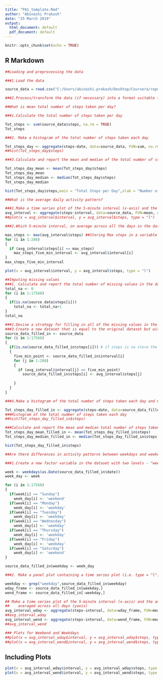 ```yaml
---
title: "PA1_template.Rmd"
author: "Abinashi Prakash"
date: "25 March 2019"
output:
  html_document: default
  pdf_document: default
---
```


```r
knitr::opts_chunk$set(echo = TRUE)
```

## R Markdown

```r

##Loading and preprocessing the data

###1.Load the data 

source_data = read.csv("C:/Users/abinashi.prakash/Desktop/Coursera/repdata_data_activity/activity.csv")

###2.Process/transform the data (if necessary) into a format suitable for your analysis--Not required as data is already in required format.

```

```r
##What is mean total number of steps taken per day?

###1.Calculate the total number of steps taken per day

Tot_steps <- sum(source_data$steps, na.rm = TRUE)
Tot_steps

###2. Make a histogram of the total number of steps taken each day

Tot_steps_day <- aggregate(steps~date, data=source_data, FUN=sum, na.rm=TRUE)
##hist(Tot_steps_day$steps)

###3.Calculate and report the mean and median of the total number of steps taken per day

Tot_steps_day_mean <- mean(Tot_steps_day$steps)
Tot_steps_day_mean
Tot_steps_day_median <- median(Tot_steps_day$steps)
Tot_steps_day_median

```

```r
hist(Tot_steps_day$steps,main = "Total Steps per Day",xlab = "Number of Steps")
```

```r
##What is the average daily activity pattern?

###1.Make a time series plot of the 5-minute interval (x-axis) and the average number of steps taken, averaged across all days (y-axis)
avg_interval <- aggregate(steps~interval, data=source_data, FUN=mean, na.rm=TRUE)
##plot(x = avg_interval$interval, y = avg_interval$steps, type = "l") 

###2.Which 5-minute interval, on average across all the days in the dataset, contains the maximum number of steps

max_steps <- max(avg_interval$steps) ##Storing Max steps in a variable
for (i in 1:288) 
{
  if (avg_interval$steps[i] == max_steps)
    max_steps_five_min_interval <- avg_interval$interval[i]
}
max_steps_five_min_interval 

```
```r
plot(x = avg_interval$interval, y = avg_interval$steps, type = "l")

```

```r
##Imputing missing values
###1. Calculate and report the total number of missing values in the dataset (i.e. the total number of rows with NAs)
total_na <- 0
for (i in 1:17568)
{
  if(is.na(source_data$steps[i])) 
    total_na <- total_na+1 
}
total_na

###2.Devise a strategy for filling in all of the missing values in the dataset.
###3.Create a new dataset that is equal to the original dataset but with the missing data filled in.
source_data_filled_in <- source_data
for (i in 1:17568) 
{
  if(is.na(source_data_filled_in$steps[i])) # if steps is na store the pointer 
  { 
    five_min_point <- source_data_filled_in$interval[i] 
    for (j in 1:288)  
    {
      if (avg_interval$interval[j] == five_min_point) 
        source_data_filled_in$steps[i] <- avg_interval$steps[j] 
      
    }
  }
}

###4.Make a histogram of the total number of steps taken each day and Calculate and report the mean and median total number of steps taken per day. Do these values differ from the estimates from the first part of the assignment? What is the impact of imputing missing data on the estimates of the total daily number of steps?

Tot_steps_day_filled_in <- aggregate(steps~date, data=source_data_filled_in, FUN=sum, na.rm=TRUE)
###Histogram of the total number of steps taken each day
##hist(Tot_steps_day_filled_in$steps)

###Calculate and report the mean and median total number of steps taken per day. 
Tot_steps_day_mean_filled_in <- mean(Tot_steps_day_filled_in$steps)
Tot_steps_day_median_filled_in <- median(Tot_steps_day_filled_in$steps)
```
```r

hist(Tot_steps_day_filled_in$steps)

```

```r

##Are there differences in activity patterns between weekdays and weekends?

###1.Create a new factor variable in the dataset with two levels - "weekday" and "weekend" indicating whether a given date is a weekday or weekend day.

week <- weekdays(as.Date(source_data_filled_in$date))
week_day <- week

for (i in 1:17568) 
{
  if(week[i] == "Sunday")
    week_day[i] <- 'weekend'
  if(week[i] == "Monday")
    week_day[i] <- 'weekday'
  if(week[i] == "Tuesday")
    week_day[i] <- 'weekday'
  if(week[i] == "Wednesday")
    week_day[i] <- 'weekday'
  if(week[i] == "Thursday")
    week_day[i] <- 'weekday'
  if(week[i] == "Friday")
    week_day[i] <- 'weekday'
  if(week[i] == "Saturday")
    week_day[i] <- 'weekend'
}

source_data_filled_in$weekday <- week_day

###2. Make a panel plot containing a time series plot (i.e. type = "l") of the 5-minute interval (x-axis) and the average number of steps taken, averaged across all weekday days or weekend days (y-axis).

weekday <- grep("weekday",source_data_filled_in$weekday)
wday_frame <- source_data_filled_in[weekday,]
wend_frame <- source_data_filled_in[-weekday,]

## Make a time series plot of the 5-minute interval (x-axis) and the average number of steps taken, 
##    averaged across all days (yaxis)
avg_interval_wday <- aggregate(steps~interval, data=wday_frame, FUN=mean, na.rm=TRUE)
##avg_interval_wday
avg_interval_wend <- aggregate(steps~interval, data=wend_frame, FUN=mean, na.rm=TRUE)
##avg_interval_wend

### Plots for Weekend and Weekdays
##plot(x = avg_interval_wday$interval, y = avg_interval_wday$steps, type = "l") 
##plot(x = avg_interval_wend$interval, y = avg_interval_wend$steps, type = "l") 
```

## Including Plots

```r
plot(x = avg_interval_wday$interval, y = avg_interval_wday$steps, type = "l") 
plot(x = avg_interval_wend$interval, y = avg_interval_wend$steps, type = "l")
```


